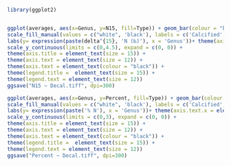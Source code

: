 ```r
library(ggplot2)


ggplot(averages, aes(x=Genus, y=N15, fill=Type)) + geom_bar(colour = "black", stat="identity", position=position_dodge()) + geom_errorbar(aes(ymin=N15-N15_SE, ymax=N15+N15_SE), width=.2, position=position_dodge(.9), color = "grey44")+ 
scale_fill_manual(values = c("white", 'black'), labels = c('Calcified', 'Decalcified')) + 
labs(y= expression(paste(delta^{15}, 'N (‰)'), x = 'Genus'))+ theme(axis.text.x = element_text(face = "italic")) +
scale_y_continuous(limits = c(0,4.5), expand = c(0, 0)) +
theme(axis.title = element_text(size = 15)) + 
theme(axis.text = element_text(size = 12)) + 
theme(axis.text = element_text(colour = "black")) +
theme(legend.title =  element_text(size = 15)) + 
theme(legend.text = element_text(size = 12))
ggsave("N15 ~ Decal.tiff", dpi=300)
```

```r
ggplot(averages, aes(x=Genus, y=Percent, fill=Type)) + geom_bar(colour = 'black', stat="identity", position=position_dodge()) + geom_errorbar(aes(ymin=Percent-Percent_SE, ymax=Percent+Percent_SE), width=.2, position=position_dodge(.9), color = "grey44")+ 
scale_fill_manual(values = c("white", 'black'), labels = c('Calcified', 'Decalcified')) + 
labs(y= expression(paste('% N'), x = 'Genus'))+ theme(axis.text.x = element_text(face = "italic")) +
scale_y_continuous(limits = c(0,3), expand = c(0, 0)) +
theme(axis.title = element_text(size = 15)) + 
theme(axis.text = element_text(size = 12)) + 
theme(axis.text = element_text(colour = "black")) +
theme(legend.title =  element_text(size = 15)) + 
theme(legend.text = element_text(size = 12))
ggsave("Percent ~ Decal.tiff", dpi=300)
```

